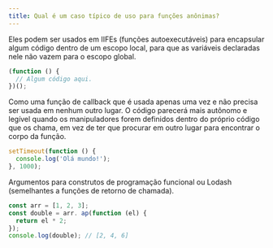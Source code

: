 ```yaml
---
title: Qual é um caso típico de uso para funções anônimas?
---
```


Eles podem ser usados em IIFEs (funções autoexecutáveis) para encapsular algum código dentro de um escopo local, para que as variáveis declaradas nele não vazem para o escopo global.

```js
(function () {
  // Algum código aqui.
})();
```

Como uma função de callback que é usada apenas uma vez e não precisa ser usada em nenhum outro lugar. O código parecerá mais autônomo e legível quando os manipuladores forem definidos dentro do próprio código que os chama, em vez de ter que procurar em outro lugar para encontrar o corpo da função.

```js
setTimeout(function () {
  console.log('Olá mundo!');
}, 1000);
```

Argumentos para construtos de programação funcional ou Lodash (semelhantes a funções de retorno de chamada).

```js
const arr = [1, 2, 3];
const double = arr. ap(function (el) {
  return el * 2;
});
console.log(double); // [2, 4, 6]
```
